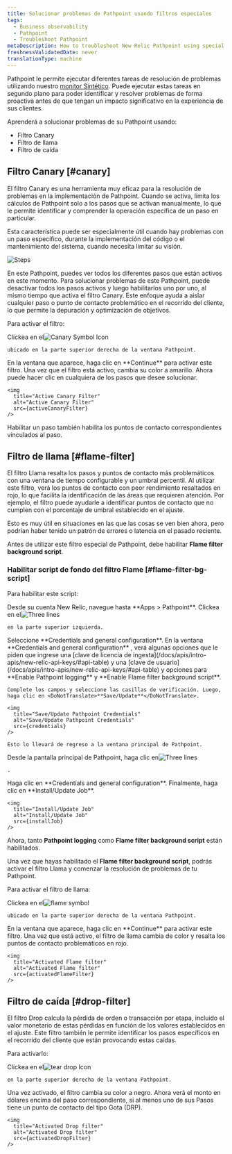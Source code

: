 ```yaml
---
title: Solucionar problemas de Pathpoint usando filtros especiales
tags:
  - Business observability
  - Pathpoint
  - Troubleshoot Pathpoint
metaDescription: How to troubleshoot New Relic Pathpoint using special filters (like Canary or Flame filter).
freshnessValidatedDate: never
translationType: machine
---
```












Pathpoint le permite ejecutar diferentes tareas de resolución de problemas utilizando nuestro [monitor Sintético](/docs/synthetics/synthetic-monitoring/getting-started/get-started-synthetic-monitoring). Puede ejecutar estas tareas en segundo plano para poder identificar y resolver problemas de forma proactiva antes de que tengan un impacto significativo en la experiencia de sus clientes.

Aprenderá a solucionar problemas de su Pathpoint usando:

* Filtro Canary
* Filtro de llama
* Filtro de caída

## Filtro Canary [#canary]

El filtro Canary es una herramienta muy eficaz para la resolución de problemas en la implementación de Pathpoint. Cuando se activa, limita los cálculos de Pathpoint solo a los pasos que se activan manualmente, lo que le permite identificar y comprender la operación específica de un paso en particular.

Esta característica puede ser especialmente útil cuando hay problemas con un paso específico, durante la implementación del código o el mantenimiento del sistema, cuando necesita limitar su visión.

<img
  title="Steps"
  alt="Steps"
  src={steps}
/>

En este Pathpoint, puedes ver todos los diferentes pasos que están activos en este momento. Para solucionar problemas de este Pathpoint, puede desactivar todos los pasos activos y luego habilitarlos uno por uno, al mismo tiempo que activa el filtro Canary. Este enfoque ayuda a aislar cualquier paso o punto de contacto problemático en el recorrido del cliente, lo que permite la depuración y optimización de objetivos.

Para activar el filtro:

<Steps>
  <Step>
    Clickea en el<img src={canaryIcon} class="inline" style={{height: "30px", width: "30px"}} alt="Canary Symbol Icon" title="Canary Symbol Icon"/>

    ubicado en la parte superior derecha de la ventana Pathpoint.
  </Step>

  <Step>
    En la ventana que aparece, haga clic en <DoNotTranslate>**Continue**</DoNotTranslate> para activar este filtro.
  </Step>

  <Step>
    Una vez que el filtro está activo, cambia su color a amarillo. Ahora puede hacer clic en cualquiera de los pasos que desee solucionar.

    <img
      title="Active Canary Filter"
      alt="Active Canary Filter"
      src={activeCanaryFilter}
    />
  </Step>

  <Callout variant="tip">
    Habilitar un paso también habilita los puntos de contacto correspondientes vinculados al paso.
  </Callout>
</Steps>

## Filtro de llama [#flame-filter]

El filtro Llama resalta los pasos y puntos de contacto más problemáticos con una ventana de tiempo configurable y un umbral percentil. Al utilizar este filtro, verá los puntos de contacto con peor rendimiento resaltados en rojo, lo que facilita la identificación de las áreas que requieren atención. Por ejemplo, el filtro puede ayudarle a identificar puntos de contacto que no cumplen con el porcentaje de umbral establecido en el ajuste.

Esto es muy útil en situaciones en las que las cosas se ven bien ahora, pero podrían haber tenido un patrón de errores o latencia en el pasado reciente.

Antes de utilizar este filtro especial de Pathpoint, debe habilitar <DoNotTranslate>**Flame filter background script**</DoNotTranslate>.

### Habilitar script de fondo del filtro Flame [#flame-filter-bg-script]

Para habilitar este script:

<Steps>
  <Step>
    Desde su cuenta New Relic, navegue hasta <DoNotTranslate>**Apps > Pathpoint**</DoNotTranslate>. Clickea en el<img src={threeLines} class="inline" style={{height: "30px", width: "30px"}} alt="Three lines" title="Three lines"/>

    en la parte superior izquierda.
  </Step>

  <Step>
    Seleccione <DoNotTranslate>**Credentials and general configuration**</DoNotTranslate>.
  </Step>

  <Step>
    En la ventana <DoNotTranslate>**Credentials and general configuration**</DoNotTranslate> , verá algunas opciones que le piden que ingrese una [clave de licencia de ingesta](/docs/apis/intro-apis/new-relic-api-keys/#api-table) y una [clave de usuario](/docs/apis/intro-apis/new-relic-api-keys/#api-table) y opciones para <DoNotTranslate>**Enable Pathpoint logging**</DoNotTranslate> y <DoNotTranslate>**Enable Flame filter background script**</DoNotTranslate>.

    Complete los campos y seleccione las casillas de verificación. Luego, haga clic en <DoNotTranslate>**Save/Update**</DoNotTranslate>.

    <img
      title="Save/Update Pathpoint Credentials"
      alt="Save/Update Pathpoint Credentials"
      src={credentials}
    />

    Esto lo llevará de regreso a la ventana principal de Pathpoint.
  </Step>

  <Step>
    Desde la pantalla principal de Pathpoint, haga clic en<img src={threeLines} class="inline" style={{height: "30px", width: "30px"}} alt="Three lines" title="Three lines"/>

    .
  </Step>

  <Step>
    Haga clic en <DoNotTranslate>**Credentials and general configuration**</DoNotTranslate>.
  </Step>

  <Step>
    Finalmente, haga clic en <DoNotTranslate>**Install/Update Job**</DoNotTranslate>.

    <img
      title="Install/Update Job"
      alt="Install/Update Job"
      src={installJob}
    />
  </Step>

  Ahora, tanto <DoNotTranslate>**Pathpoint logging**</DoNotTranslate> como <DoNotTranslate>**Flame filter background script**</DoNotTranslate> están habilitados.
</Steps>

Una vez que hayas habilitado el <DoNotTranslate>**Flame filter background script**</DoNotTranslate>, podrás activar el filtro Llama y comenzar la resolución de problemas de tu Pathpoint.

Para activar el filtro de llama:

<Steps>
  <Step>
    Clickea en el<img src={flameIcon} class="inline" style={{height: "30px", width: "30px"}} alt="flame symbol" title="flame symbol"/>

    ubicado en la parte superior derecha de la ventana Pathpoint.
  </Step>

  <Step>
    En la ventana que aparece, haga clic en <DoNotTranslate>**Continue**</DoNotTranslate> para activar este filtro.
  </Step>

  <Step>
    Una vez que está activo, el filtro de llama cambia de color y resalta los puntos de contacto problemáticos en rojo.

    <img
      title="Activated Flame filter"
      alt="Activated Flame filter"
      src={activatedFlameFilter}
    />
  </Step>
</Steps>

## Filtro de caída [#drop-filter]

El filtro Drop calcula la pérdida de orden o transacción por etapa, incluido el valor monetario de estas pérdidas en función de los valores establecidos en el ajuste. Este filtro también le permite identificar los pasos específicos en el recorrido del cliente que están provocando estas caídas.

Para activarlo:

<Steps>
  <Step>
    Clickea en el<img src={tearDropIcon} class="inline" style={{height: "30px", width: "30px"}} alt="tear drop Icon" title="tear drop Icon"/>

    en la parte superior derecha de la ventana Pathpoint.
  </Step>

  <Step>
    Una vez activado, el filtro cambia su color a negro. Ahora verá el monto en dólares encima del paso correspondiente, si al menos uno de sus Pasos tiene un punto de contacto del tipo Gota (DRP).

    <img
      title="Activated Drop filter"
      alt="Activated Drop filter"
      src={activatedDropFilter}
    />
  </Step>
</Steps>